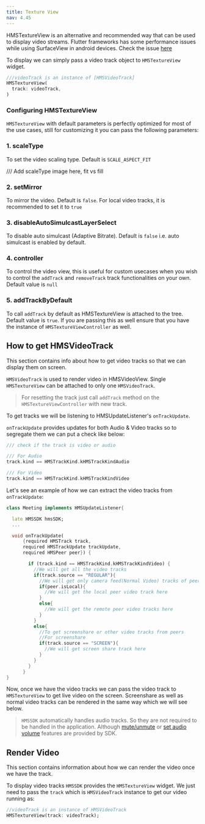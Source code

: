 ```yaml
---
title: Texture View
nav: 4.45
---
```


HMSTextureView is an alternative and recommended way that can be used to display video streams. Flutter frameworks has some performance issues while using
SurfaceView in android devices. Check the issue [here](https://github.com/flutter/flutter/issues/118384)

To display we can simply pass a video track object to `HMSTextureView` widget.

```dart
///videoTrack is an instance of [HMSVideoTrack]
HMSTextureView(
  track: videoTrack,
)
```

### Configuring HMSTextureView

`HMSTextureView` with default parameters is perfectly optimized for most of the use cases, still for customizing it you can pass the following parameters:

### 1. scaleType

To set the video scaling type. Default is `SCALE_ASPECT_FIT`

/// Add scaleType image here, fit vs fill

### 2. setMirror

To mirror the video. Default is `false`. For local video tracks, it is recommended to set it to `true`

### 3. disableAutoSimulcastLayerSelect

To disable auto simulcast (Adaptive Bitrate). Default is `false` i.e. auto simulcast is enabled by default.

### 4. controller

To control the video view, this is useful for custom usecases when you wish to control the `addTrack` and `removeTrack`
track functionalities on your own. Default value is `null`

### 5. addTrackByDefault

To call `addTrack` by default as HMSTextureView is attached to the tree. Default value is `true`. If you are passing this as well ensure that you have the instance of `HMSTextureViewController` as well.

## How to get HMSVideoTrack

This section contains info about how to get video tracks so that we can display them on screen.

`HMSVideoTrack` is used to render video in HMSVideoView. Single `HMSTextureView` can be attached to only one `HMSVideoTrack`.

> For resetting the track just call `addTrack` method on the `HMSTextureViewController` with new track.

To get tracks we will be listening to HMSUpdateListener's `onTrackUpdate`.

`onTrackUpdate` provides updates for both Audio & Video tracks so to segregate them we can put a check like below:

```dart
/// check if the track is video or audio

/// For Audio
track.kind == HMSTrackKind.kHMSTrackKindAudio

/// For Video
track.kind == HMSTrackKind.kHMSTrackKindVideo
```

Let's see an example of how we can extract the video tracks from `onTrackUpdate`:

```dart
class Meeting implements HMSUpdateListener{

  late HMSSDK hmsSDK;
  ...

  void onTrackUpdate(
      {required HMSTrack track,
      required HMSTrackUpdate trackUpdate,
      required HMSPeer peer}) {

        if (track.kind == HMSTrackKind.kHMSTrackKindVideo) {
          //We will get all the video tracks
          if(track.source == "REGULAR"){
            //We will get only camera feed(Normal Video) tracks of peer here
            if(peer.isLocal){
              //We will get the local peer video track here
            }
            else{
              //We will get the remote peer video tracks here
            }
          }
          else{
            //To get screenshare or other video tracks from peers
            //For screenshare
            if(track.source == "SCREEN"){
              //We will get screen share track here
            }
          }
        }
      }
}
```

Now, once we have the video tracks we can pass the video track to `HMSTextureView` to get live video on the screen.
Screenshare as well as normal video tracks can be rendered in the same way which we will see below.

> `HMSSDK` automatically handles audio tracks. So they are not required to be handled in the application. Although [mute/unmute](/flutter/v2/how--to-guides/set-up-video-conferencing/mute) or [set audio volume](/flutter/v2/how--to-guides/interact-with-room/track/set-volume) features are provided
> by SDK.

## Render Video

This section contains information about how we can render the video once we have the track.

To display video tracks `HMSSDK` provides the `HMSTextureView` widget.
We just need to pass the `track` which is `HMSVideoTrack` instance to get our video running as:

```dart
//videoTrack is an instance of HMSVideoTrack
HMSTextureView(track: videoTrack);
```